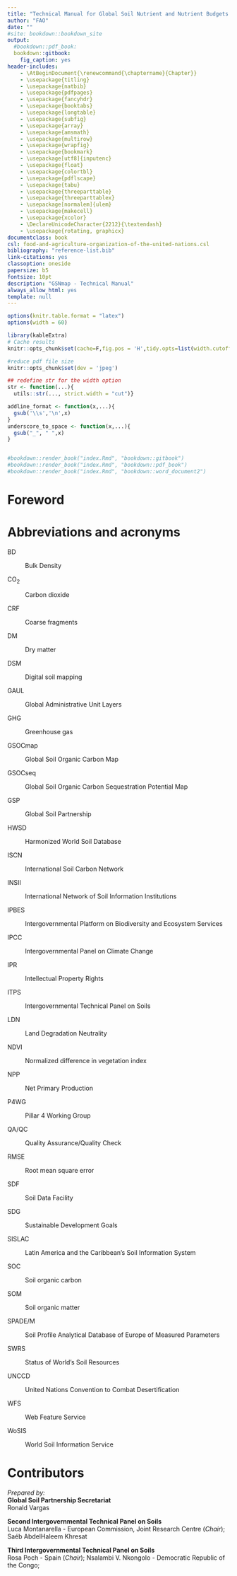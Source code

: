 ```yaml
--- 
title: "Technical Manual for Global Soil Nutrient and Nutrient Budgets map (GSNmap)"
author: "FAO"
date: ""
#site: bookdown::bookdown_site
output: 
  #bookdown::pdf_book:
  bookdown::gitbook:
    fig_caption: yes
header-includes:
    - \AtBeginDocument{\renewcommand{\chaptername}{Chapter}}
    - \usepackage{titling}
    - \usepackage{natbib}
    - \usepackage{pdfpages}
    - \usepackage{fancyhdr}
    - \usepackage{booktabs}
    - \usepackage{longtable}
    - \usepackage{subfig}
    - \usepackage{array}
    - \usepackage{amsmath}
    - \usepackage{multirow}
    - \usepackage{wrapfig}
    - \usepackage{bookmark}
    - \usepackage[utf8]{inputenc}
    - \usepackage{float}
    - \usepackage{colortbl}
    - \usepackage{pdflscape}
    - \usepackage{tabu}
    - \usepackage{threeparttable}
    - \usepackage{threeparttablex}
    - \usepackage[normalem]{ulem}
    - \usepackage{makecell}
    - \usepackage{xcolor}
    - \DeclareUnicodeCharacter{2212}{\textendash}
    - \usepackage{rotating, graphicx}
documentclass: book
csl: food-and-agriculture-organization-of-the-united-nations.csl
bibliography: "reference-list.bib"
link-citations: yes
classoption: oneside
papersize: b5
fontsize: 10pt
description: "GSNmap - Technical Manual"
always_allow_html: yes
template: null
---
```



```r
options(knitr.table.format = "latex")
options(width = 60)

library(kableExtra)
# Cache results
knitr::opts_chunk$set(cache=F,fig.pos = 'H',tidy.opts=list(width.cutoff=40),tidy=FALSE, size="tiny", fig.cap = T)

#reduce pdf file size
knitr::opts_chunk$set(dev = 'jpeg')

## redefine str for the width option
str <- function(...){
  utils::str(..., strict.width = "cut")}

addline_format <- function(x,...){
  gsub('\\s','\n',x)
}
underscore_to_space <- function(x,...){
  gsub("_", " ",x)
}


#bookdown::render_book("index.Rmd", "bookdown::gitbook")
#bookdown::render_book("index.Rmd", "bookdown::pdf_book")
#bookdown::render_book("index.Rmd", "bookdown::word_document2")
```


\frontmatter
\addtocontents{toc}{\protect\hypersetup{hidelinks}}   
\addtocontents{lof}{\protect\hypersetup{hidelinks}}
\addtocontents{lot}{\protect\hypersetup{hidelinks}}
\tableofcontents
\listoffigures
\listoftables
\nopagebreak[4]

# Foreword {-}




# Abbreviations and acronyms {-}
BD

:   Bulk Density 

CO~2~

:   Carbon dioxide 

CRF

:   Coarse fragments 

DM

:   Dry matter 

DSM

:   Digital soil mapping 

GAUL

:   Global Administrative Unit Layers 

GHG

:   Greenhouse gas 

GSOCmap

:   Global Soil Organic Carbon Map

GSOCseq

:   Global Soil Organic Carbon Sequestration Potential Map

GSP

:   Global Soil Partnership

HWSD

:   Harmonized World Soil Database

ISCN

:   International Soil Carbon Network

INSII

:   International Network of Soil Information Institutions

IPBES

:   Intergovernmental Platform on Biodiversity and Ecosystem Services

IPCC

:   Intergovernmental Panel on Climate Change

IPR

:   Intellectual Property Rights

ITPS

:   Intergovernmental Technical Panel on Soils

LDN

:   Land Degradation Neutrality

NDVI

:   Normalized difference in vegetation index

NPP

:   Net Primary Production

P4WG

:   Pillar 4 Working Group

QA/QC

:   Quality Assurance/Quality Check

RMSE

:   Root mean square error

SDF

:   Soil Data Facility

SDG

:   Sustainable Development Goals 

SISLAC

:   Latin America and the Caribbean's Soil Information System

SOC

:   Soil organic carbon

SOM

:   Soil organic matter

SPADE/M

:   Soil Profile Analytical Database of Europe of Measured Parameters 

SWRS

:   Status of World's Soil Resources 

UNCCD

:   United Nations Convention to Combat Desertification

WFS

:   Web Feature Service 

WoSIS

:   World Soil Information Service 

# Contributors {-}

*Prepared by:*\
**Global Soil Partnership Secretariat**\
Ronald Vargas\


**Second Intergovernmental Technical Panel on Soils**\
Luca Montanarella - European Commission, Joint Research Centre
(*Chair*); Saéb AbdelHaleem Khresat 

**Third Intergovernmental Technical Panel on Soils**\
Rosa Poch - Spain (*Chair*); Nsalambi V. Nkongolo - Democratic Republic
of the Congo; 